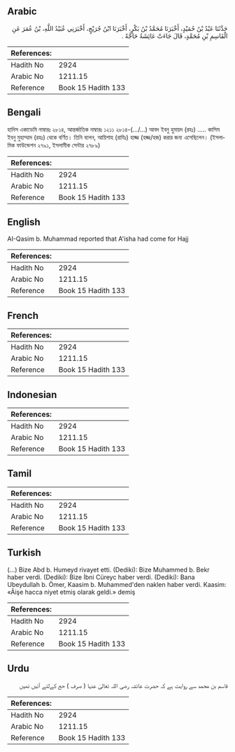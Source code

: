## Arabic


<div dir="rtl" lang="ar" style={{fontSize:'larger',backgroundColor:'#f8f9fa',padding:20}}>
حَدَّثَنَا عَبْدُ بْنُ حُمَيْدٍ، أَخْبَرَنَا مُحَمَّدُ بْنُ بَكْرٍ، أَخْبَرَنَا ابْنُ جُرَيْجٍ، أَخْبَرَنِي عُبَيْدُ اللَّهِ، بْنُ عُمَرَ عَنِ الْقَاسِمِ بْنِ مُحَمَّدٍ، قَالَ جَاءَتْ عَائِشَةُ حَاجَّةً ‏.‏
</div>
<div style={{backgroundColor:'#f8f9fa',padding:20, marginBottom: 10}}><table> <thead> <tr> <th>References:</th> <th></th> </tr> </thead> <tbody><tr><td>Hadith No</td><td>2924</td></tr><tr><td>Arabic No</td><td>1211.15</td></tr><tr><td>Reference</td><td>Book 15 Hadith 133</td></tr></tbody></table></div>

## Bengali


<div dir="ltr" lang="bn" style={{fontSize:'larger',backgroundColor:'#f8f9fa',padding:20}}>
হাদিস একাডেমি নাম্বারঃ ২৮১৪, আন্তর্জাতিক নাম্বারঃ ১২১১ ২৮১৪-(.../...) আবদ ইবনু হুমায়দ (রহঃ) ..... কাসিম ইবনু মুহাম্মাদ (রহঃ) থেকে বর্ণিত। তিনি বলেন, আয়িশাহ (রাযিঃ) হাজ্জ (হজ্জ/হজ) করার জন্য এসেছিলেন। (ইসলামিক ফাউন্ডেশন ২৭৯১, ইসলামীক সেন্টার ২৭৮৯)
</div>
<div style={{backgroundColor:'#f8f9fa',padding:20, marginBottom: 10}}><table> <thead> <tr> <th>References:</th> <th></th> </tr> </thead> <tbody><tr><td>Hadith No</td><td>2924</td></tr><tr><td>Arabic No</td><td>1211.15</td></tr><tr><td>Reference</td><td>Book 15 Hadith 133</td></tr></tbody></table></div>

## English


<div dir="ltr" lang="en" style={{fontSize:'larger',backgroundColor:'#f8f9fa',padding:20}}>
AI-Qasim b. Muhammad reported that A'isha had come for Hajj
</div>
<div style={{backgroundColor:'#f8f9fa',padding:20, marginBottom: 10}}><table> <thead> <tr> <th>References:</th> <th></th> </tr> </thead> <tbody><tr><td>Hadith No</td><td>2924</td></tr><tr><td>Arabic No</td><td>1211.15</td></tr><tr><td>Reference</td><td>Book 15 Hadith 133</td></tr></tbody></table></div>

## French


<div dir="ltr" lang="fr" style={{fontSize:'larger',backgroundColor:'#f8f9fa',padding:20}}>

</div>
<div style={{backgroundColor:'#f8f9fa',padding:20, marginBottom: 10}}><table> <thead> <tr> <th>References:</th> <th></th> </tr> </thead> <tbody><tr><td>Hadith No</td><td>2924</td></tr><tr><td>Arabic No</td><td>1211.15</td></tr><tr><td>Reference</td><td>Book 15 Hadith 133</td></tr></tbody></table></div>

## Indonesian


<div dir="ltr" lang="id" style={{fontSize:'larger',backgroundColor:'#f8f9fa',padding:20}}>

</div>
<div style={{backgroundColor:'#f8f9fa',padding:20, marginBottom: 10}}><table> <thead> <tr> <th>References:</th> <th></th> </tr> </thead> <tbody><tr><td>Hadith No</td><td>2924</td></tr><tr><td>Arabic No</td><td>1211.15</td></tr><tr><td>Reference</td><td>Book 15 Hadith 133</td></tr></tbody></table></div>

## Tamil


<div dir="ltr" lang="ta" style={{fontSize:'larger',backgroundColor:'#f8f9fa',padding:20}}>

</div>
<div style={{backgroundColor:'#f8f9fa',padding:20, marginBottom: 10}}><table> <thead> <tr> <th>References:</th> <th></th> </tr> </thead> <tbody><tr><td>Hadith No</td><td>2924</td></tr><tr><td>Arabic No</td><td>1211.15</td></tr><tr><td>Reference</td><td>Book 15 Hadith 133</td></tr></tbody></table></div>

## Turkish


<div dir="ltr" lang="tr" style={{fontSize:'larger',backgroundColor:'#f8f9fa',padding:20}}>
(…) Bize Abd b. Humeyd rivayet etti. (Dediki): Bize Muhammed b. Bekr haber verdi. (Dediki): Bize İbni Cüreyc haber verdi. (Dediki): Bana Ubeydullah b. Ömer, Kaasim b. Muhammed'den naklen haber verdi. Kaasim: «Âişe hacca niyet etmiş olarak geldi.» demiş
</div>
<div style={{backgroundColor:'#f8f9fa',padding:20, marginBottom: 10}}><table> <thead> <tr> <th>References:</th> <th></th> </tr> </thead> <tbody><tr><td>Hadith No</td><td>2924</td></tr><tr><td>Arabic No</td><td>1211.15</td></tr><tr><td>Reference</td><td>Book 15 Hadith 133</td></tr></tbody></table></div>

## Urdu


<div dir="rtl" lang="ur" style={{fontSize:'larger',backgroundColor:'#f8f9fa',padding:20}}>
قاسم بن محمد سے روایت ہے کہ حضرت عائشہ رضی اللہ تعالیٰ عنہا ( صرف ) حج کےلئے آئیں تھیں
</div>
<div style={{backgroundColor:'#f8f9fa',padding:20, marginBottom: 10}}><table> <thead> <tr> <th>References:</th> <th></th> </tr> </thead> <tbody><tr><td>Hadith No</td><td>2924</td></tr><tr><td>Arabic No</td><td>1211.15</td></tr><tr><td>Reference</td><td>Book 15 Hadith 133</td></tr></tbody></table></div>
